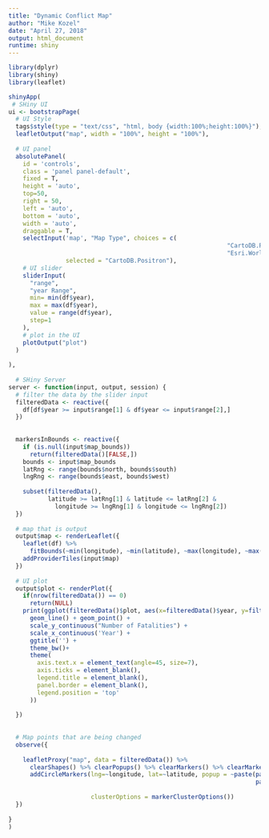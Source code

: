 ---
title: "Dynamic Conflict Map"
author: "Mike Kozel"
date: "April 27, 2018"
output: html_document
runtime: shiny
---

```{r}
library(dplyr)
library(shiny)
library(leaflet)
```



```{r, echo=FALSE}
shinyApp(
 # SHiny UI
ui <- bootstrapPage(
  # UI Style
  tags$style(type = "text/css", "html, body {width:100%;height:100%}"),
  leafletOutput("map", width = "100%", height = "100%"),
  
  # UI panel
  absolutePanel(
    id = 'controls',
    class = 'panel panel-default',
    fixed = T,
    height = 'auto',
    top=50,
    right = 50,
    left = 'auto',
    bottom = 'auto',
    width = 'auto', 
    draggable = T,
    selectInput('map', "Map Type", choices = c( 
                                                             "CartoDB.Positron",
                                                             "Esri.WorldImagery"), 
                selected = "CartoDB.Positron"),
    # UI slider
    sliderInput(
      "range",
      "year Range",
      min= min(df$year),
      max = max(df$year),
      value = range(df$year),
      step=1
    ),
    # plot in the UI
    plotOutput("plot")
  )
  
),
  
  # SHiny Server
server <- function(input, output, session) {
  # filter the data by the slider input
  filteredData <- reactive({
    df[df$year >= input$range[1] & df$year <= input$range[2],]
  })
  
  
  markersInBounds <- reactive({
    if (is.null(input$map_bounds))
      return(filteredData()[FALSE,])
    bounds <- input$map_bounds
    latRng <- range(bounds$north, bounds$south)
    lngRng <- range(bounds$east, bounds$west)
    
    subset(filteredData(),
           latitude >= latRng[1] & latitude <= latRng[2] &
             longitude >= lngRng[1] & longitude <= lngRng[2])
  })
  
  # map that is output
  output$map <- renderLeaflet({
    leaflet(df) %>%
      fitBounds(~min(longitude), ~min(latitude), ~max(longitude), ~max(latitude)) %>%
    addProviderTiles(input$map)
  })
  
  # UI plot 
  output$plot <- renderPlot({
    if(nrow(filteredData()) == 0)
      return(NULL)
    print(ggplot(filteredData()$plot, aes(x=filteredData()$year, y=filteredData()$best_est)) + 
      geom_line() + geom_point() + 
      scale_y_continuous("Number of Fatalities") +
      scale_x_continuous('Year') + 
      ggtitle('') +
      theme_bw()+
      theme(
        axis.text.x = element_text(angle=45, size=7),
        axis.ticks = element_blank(),
        legend.title = element_blank(),
        panel.border = element_blank(),
        legend.position = 'top'
      ))
    
  })
  
  
  # Map points that are being changed
  observe({
    
    leafletProxy("map", data = filteredData()) %>%
      clearShapes() %>% clearPopups() %>% clearMarkers() %>% clearMarkerClusters() %>% 
      addCircleMarkers(lng=~longitude, lat=~latitude, popup = ~paste(paste("<h3>", filteredData()$conflict_name, "</h3>"), 
                                                                     paste("<b>Side A:</b>", side_a, "<br>", "<b>Side B:</b>", side_b, "<br>",
                                                                           "<b>Date:</b>", paste(date_start, date_end, sep = " - "), '<br>', "<b>Casualties:</b>", best_est , sep = " ")),
                       clusterOptions = markerClusterOptions())
  })
  
}
)
```
